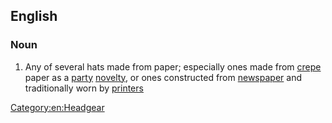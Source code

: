 ==English==

===Noun===
{{en-noun}}

# Any of several hats made from paper; especially ones made from [[crepe]] paper as a [[party]] [[novelty]], or ones constructed from [[newspaper]] and traditionally worn by [[printer]]s

[[Category:en:Headgear]]